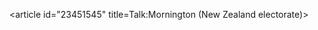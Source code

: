 <article id="23451545" title=Talk:Mornington (New Zealand electorate)>
	<talkpage id="23451545" title="Talk:Mornington (New Zealand electorate)">
{{WikiProject Elections and Referendums}}
{{WikiProject New Zealand|class=start|importance=low |politics=yes|politics-importance=low}}
	</talkpage>
</article>